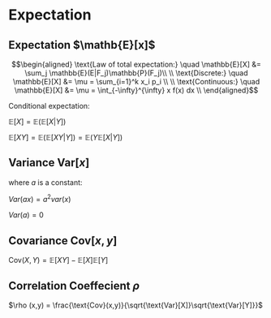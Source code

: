 # Expectation

## Expectation $\mathb{E}[x]$

$$\begin{aligned}
\text{Law of total expectation:} \quad \mathbb{E}[X] &= \sum_j \mathbb{E}(E|F_j)\mathbb{P}(F_j)\\
\\
\text{Discrete:} \quad \mathbb{E}[X] &= \mu = \sum_{i=1}^k x_i p_i \\
\\
\text{Continuous:} \quad \mathbb{E}[X] &= \mu = \int_{-\infty}^{\infty} x f(x) dx \\
\end{aligned}$$

Conditional expectation: 

$\mathbb{E}[X] = \mathbb{E}(\mathbb{E}[X|Y])$

$\mathbb{E}[XY] = \mathbb{E}(\mathbb{E}[XY|Y]) = \mathbb{E}(Y\mathbb{E}[X|Y])$

## Variance $\text{Var}[x]$

where $a$ is a constant:

$Var(ax) = a^2 var(x)$

$Var(a) = 0$

## Covariance $\text{Cov}[x,y]$

$\text{Cov}(X,Y) = \mathbb{E}[XY] - \mathbb{E}[X]\mathbb{E}[Y]$

## Correlation Coeffecient $\rho$

$\rho (x,y) = \frac{\text{Cov}(x,y)}{\sqrt{\text{Var}[X]}\sqrt{\text{Var}[Y]}}$